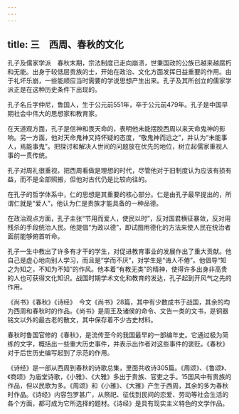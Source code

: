 ```yaml
---
---
---
```

title: 三　西周、春秋的文化
---




孔子及儒家学派　春秋末期，宗法制度已走向崩溃，世秉国政的公族已越来越腐朽和无能。出身于较低层贵族的士，开始在政治、文化方面发挥日益重要的作用。由于礼坏乐崩，一些能顺应当时需要的学说思想产生出来。孔子及其所创立的儒家学派正是在这种历史条件下出现的。

孔子名丘字仲尼，鲁国人，生于公元前551年，卒于公元前479年。孔子是中国早期社会中伟大的思想家和教育家。

在天道观方面，孔子是信神和畏天命的，表明他未能摆脱西周以来天命鬼神的影响。另一方面，他对天命鬼神又持怀疑的态度，“敬鬼神而远之”，并认为“未能事人，焉能事鬼”。把探讨和解决人世间的问题放在优先的地位，树立起儒家重视人事的一贯传统。

孔子对周礼很重视，把西周看做是理想的时代，尽管他对于旧制度认为应该有损有益，而不是全部照搬，但他对古代仍是比较向往的。

在孔子的哲学体系中，仁的思想是其重要的核心部分。仁是由孔子最早提出的，所谓仁就是“爱人”，他认为仁是贵族才能具备的一种品德。

在政治观点方面，孔子主张“节用而爱人，使民以时”，反对国君横征暴敛，反对用残杀的手段统治人民。他提倡“为政以德”，即试图用德化的方法来使人民在统治者面前能够俯首听命。

孔子一生中教出了许多有才干的学生，对促进教育事业的发展作出了重大贡献。他自己是虚心地向别人学习，而且是“学而不厌”，对学生是“诲人不倦”。他倡导“知之为知之，不知为不知”的作风。他本着“有教无类”的精神，使得许多出身非高贵的人也可获得文化知识。战国时期学术文化和教育的发达，孔子起到开风气之先的作用。

《尚书》《春秋》《诗经》　今文《尚书》28篇，其中有少数成书于战国，其余的均为西周和春秋时的作品。《尚书》是周王及诸侯的命令、文告一类的文书，是铜器铭文以外的最古老的散文，其中保存着不少古史材料。

春秋时鲁国官修的《春秋》，是流传至今的我国最早的一部编年史。它通过极为简练的文字，概括出一些重大历史事件，并表示出作者对这些事件的褒贬。《春秋》对于后世历史编写起到了示范的作用。

《诗经》是一部从西周到春秋的诗歌总集，里面共收诗305篇。《周颂》、《鲁颂》、《商颂》为庙堂诗歌，《小雅》、《大雅》多出于贵族、官吏之手。15国风中有贵族的作品，但以民歌为多。《周颂》和《小雅》、《大雅》产生于西周，其余的多为春秋时作品。《诗经》内容包罗甚广，从祭祀、征伐到民间的恋爱、劳动等社会生活的各个方面，都可成为它所选择的题材。《诗经》是具有现实主义特色的文学作品。